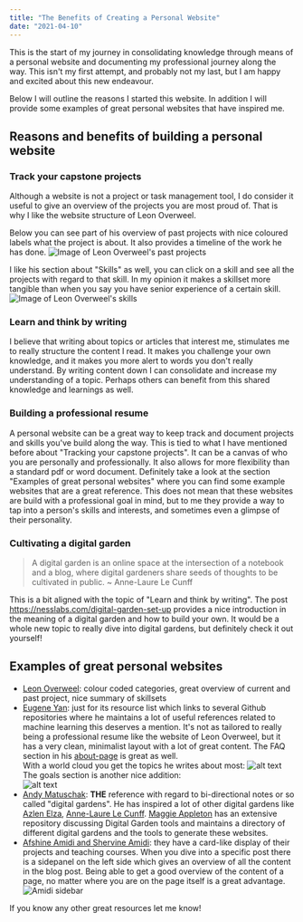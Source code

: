 ```yaml
---
title: "The Benefits of Creating a Personal Website"
date: "2021-04-10"
---
```


This is the start of my journey in consolidating knowledge through means of a personal website and documenting my professional journey along the way. This isn't my first attempt, and probably not my last, but I am happy and excited about this new endeavour.

Below I will outline the reasons I started this website. In addition I will provide some examples of great personal websites that have inspired me.

## Reasons and benefits of building a personal website

### Track your capstone projects
Although a website is not a project or task management tool, I do consider it useful to give an overview of the projects you are most proud of. That is why I like the website structure of Leon Overweel.

Below you can see part of his overview of past projects with nice coloured labels what the project is about. It also provides a timeline of the work he has done.
![Image of Leon Overweel's past projects](./leon-overweel-past-projects.png "Leon Overweel - Past projects")

I like his section about "Skills" as well, you can click on a skill and see all the projects with regard to that skill. In my opinion it makes a skillset more tangible than when you say you have senior experience of a certain skill.
![Image of Leon Overweel's skills](./leon-overweel-skills.png "Leon Overweel - Skills")

### Learn and think by writing
I believe that writing about topics or articles that interest me, stimulates me to really structure the content I read. It makes you challenge your own knowledge, and it makes you more alert to words you don't really understand. By writing content down I can consolidate and increase my understanding of a topic. Perhaps others can benefit from this shared knowledge and learnings as well.

### Building a professional resume
A personal website can be a great way to keep track and document projects and skills you've build along the way. This is tied to what I have mentioned before about "Tracking your capstone projects". It can be a canvas of who you are personally and professionally. It also allows for more flexibility than a standard pdf or word document. Definitely take a look at the section "Examples of great personal websites" where you can find some example websites that are a great reference. This does not mean that these websites are build with a professional goal in mind, but to me they provide a way to tap into a person's skills and interests, and sometimes even a glimpse of their personality.  

### Cultivating a digital garden

> A digital garden is an online space at the intersection of a notebook and a blog, where digital gardeners share seeds of thoughts to be cultivated in public. ~ Anne-Laure Le Cunff

This is a bit aligned with the topic of "Learn and think by writing". The post https://nesslabs.com/digital-garden-set-up provides a nice introduction in the meaning of a digital garden and how to build your own. It would be a whole new topic to really dive into digital gardens, but definitely check it out yourself!

## Examples of great personal websites

* [Leon Overweel](https://leonoverweel.com/): colour coded categories, great overview of current and past project, nice summary of skillsets
* [Eugene Yan](https://eugeneyan.com/): just for its resource list which links to several Github repositories where he maintains a lot of useful references related to machine learning this deserves a mention. It's not as tailored to really being a professional resume like the website of Leon Overweel, but it has a very clean, minimalist layout with a lot of great content. The FAQ section in his [about-page](https://eugeneyan.com/about/) is great as well.<br/> With a world cloud you get the topics he writes about most: ![alt text](./eugene-yan-word-cloud.png "Eugene Yan - Word cloud") <br/> The goals section is another nice addition: <br/>![alt text](./eugene-yan-goals.png "Eugene Yan - Goals")
* [Andy Matuschak](https://notes.andymatuschak.org/About_these_notes): **THE** reference with regard to bi-directional notes or so called "digital gardens". He has inspired a lot of other digital gardens like [Azlen Elza](https://notes.azlen.me/g3tibyfv/), [Anne-Laure Le Cunff](https://www.mentalnodes.com/a-gardening-guide-for-your-mind). [Maggie Appleton](https://github.com/MaggieAppleton/digital-gardeners) has an extensive repository discussing Digital Garden tools and maintains a directory of different digital gardens and the tools to generate these websites.
* [Afshine Amidi and Shervine Amidi](https://stanford.edu/~shervine/): they have a card-like display of their projects and teaching courses. When you dive into a specific post there is a sidepanel on the left side which gives an overview of all the content in the blog post. Being able to get a good overview of the content of a page, no matter where you are on the page itself is a great advantage. ![Amidi sidebar](./amidi-sidepanel.png "Amidi - Sidebar") 


If you know any other great resources let me know!
